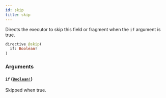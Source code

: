 ```yaml
---
id: skip
title: skip
---
```


Directs the executor to skip this field or fragment when the `if` argument is true.

```graphql
directive @skip(
  if: Boolean!
)
```

### Arguments

#### `if` ([`Boolean!`](/developer/api-reference/scalars/boolean))

Skipped when true.
